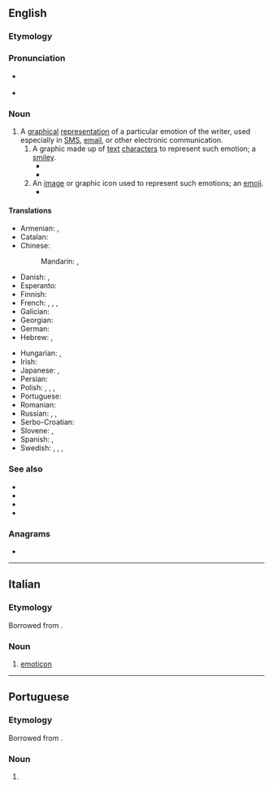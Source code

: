 {{also|emoticón}}
==English==
{{wikipedia}}

===Etymology===
{{PIE root|en|mew}}
{{blend|en|emotion|icon}}

===Pronunciation===
* {{a|Canada}} {{IPA|/ɪˈmoʊtəˌkɑn/|lang=en}}
* {{a|Received Pronunciation}} {{IPA|/ɪˈməʊtɪˌkɒn/|lang=en}}

===Noun===
{{en-noun}}

# A [[graphical]] [[representation]] of a particular emotion of the writer, used especially in [[SMS]], [[email]], or other electronic communication.
## A graphic made up of [[text]] [[character]]s to represent such emotion; a [[smiley]].
##* {{quote-book|lang=en|year=2006|author=Joseph B. Walther|chapter=Nonverbal dynamics in computer-mediated communication|title=The SAGE Handbook of Nonverbal Communication|editor=Valerie Manusov and Miles Patterson|isbn=9781782689454|page=470|passage=In a 4 by 2 experimental procedure, :)  ;)  :(  or no '''emoticon''' were inserted alternately in simulated e-mail message mock-ups}}
##* {{quote-book|lang=en|year=2007|author=M. Yanagisawa, M. Kobayashi, Y. Kato, S. Kato, and D. Scott|chapter=Research on the emotions interpreted from emoticons in Japanese cellular telephone email|title=Supporting Learning Flow through Integrative Technologies|editor=T. Hirashima, U. Hoppe, and S. Young|isbn=9781586037970|page=271|passage=The range of interpretations was surprising broad, for instance the '''emoticon''' (-.-) had 16 possible interpretations}}
## An [[image]] or graphic icon used to represent such emotions; an [[emoji]].
##* {{quote-book|lang=en|year=2007|author=Loren Abdulezer, Susan Abdulezer, and Howard Dammond|title=Skype for Dummies|isbn=9781118050798|page=61|passage=In addition to placing '''emoticons''' by clicking icons in the pop-up panel shown in Figure 4-2, you can enter the text representation in your text chat window. For example, to show the image of the '''emoticon''' with sunglasses, you enter (cool).}}

====Translations====
{{trans-top|representation of an emotion of the writer}}
* Armenian: {{t|hy|սմայլիկ|sc=Armn}}, {{t+|hy|զմայլիկ|sc=Armn}}
* Catalan: {{t+|ca|emoticona|f}}
* Chinese:
*: Mandarin: {{t|cmn|表情符號|sc=Hani}}, {{t|cmn|表情符号|tr=biǎoqíng fúhào|sc=Hani}}
* Danish: {{t+|da|emotikon|n}}, {{t|da|smiley|c}}
* Esperanto: {{t|eo|miensimbolo}}
* Finnish: {{t+|fi|hymiö}}
* French: {{t+|fr|émoticône|m}}, {{t|fr|émoticone|m}}, {{t+|fr|binette|f}}, {{t+|fr|frimousse|f}}
* Galician: {{t|gl|emoticona|f}}
* Georgian: {{t|ka|სიცილაკი}}
* German: {{t+|de|Emoticon|n}}
* Hebrew: {{t|he|רִגְשׁוֹן|m|tr=rigshón}}, {{t+|he|פַּרְצוּפוֹן|m|tr=partsufón}}
{{trans-mid}}
* Hungarian: {{t+|hu|emotikon}}, {{t+|hu|hangulatjel}}
* Irish: {{t|ga|straoiseog|f}}
* Japanese: {{t+|ja|顔文字|tr=かおもじ, kaomoji|sc=Jpan}}, {{t|ja|絵文字|tr=えもじ, emoji|sc=Jpan}}
* Persian: {{t+|fa|شکلک|tr=šeklak|sc=fa-Arab}}
* Polish: {{t|pl|emotikona|f}}, {{t+|pl|buźka|f}}, {{t+|pl|uśmieszek|m-in}}, {{t+|pl|emotikon|m-in}}
* Portuguese: {{t+|pt|emoticon|m}}
* Romanian: {{t|ro|emoticon}}
* Russian: {{t+|ru|сма́йлик|m}}, {{t+|ru|эмотико́н|m}}, {{t+|ru|смайл|m}}
* Serbo-Croatian: {{t|sh|emotikon|m}}
* Slovene: {{t|sl|smeško|m}}, {{t|sl|čustvenček|m}}
* Spanish: {{t|es|emoticón|m}}, {{t+|es|emoticono|m}}
* Swedish: {{t+|sv|smilis|c}}, {{t+|sv|smilgubbe|c}}, {{t+|sv|smajlis|c}}, {{t|sv|emotikon|c}}
{{trans-bottom}}

===See also===
* {{l|en|Appendix:Emoticons|Emoticons appendix}}
* {{l|en|emotag}}
* {{l|en|emoji}}
* {{l|en|kaomoji}}

===Anagrams===
* {{anagrams|en|a=ceimnoot|come into}}

----

==Italian==

===Etymology===
Borrowed from {{bor|it|en|emoticon}}.

===Noun===
{{head|it|noun|g=m|invariable}}

# [[#English|emoticon]]

----

==Portuguese==

===Etymology===
Borrowed from {{bor|pt|en|emoticon}}.

===Noun===
{{pt-noun|m|s}}

# {{l|en|emoticon}} {{gloss|simple drawing using text characters}}